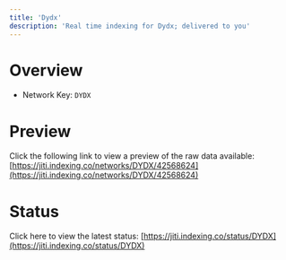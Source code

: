 ```yaml
---
title: 'Dydx'
description: 'Real time indexing for Dydx; delivered to you'
---
```


# Overview
- Network Key: `DYDX`

# Preview
Click the following link to view a preview of the raw data available: [https://jiti.indexing.co/networks/DYDX/42568624](https://jiti.indexing.co/networks/DYDX/42568624)

# Status
Click here to view the latest status: [https://jiti.indexing.co/status/DYDX](https://jiti.indexing.co/status/DYDX)
